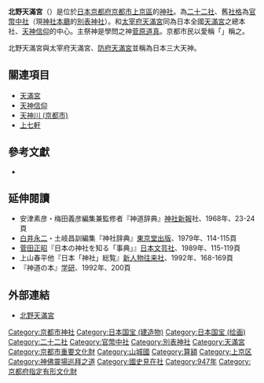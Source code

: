 {{日本神社
| name = 北野天滿宮
| img = File:Kitano-tenmangu Kyoto Japan41s3s4592.jpg
| img_capt = 本殿（國寶）
| image_width = 250px
| nihongo = 北野天満宮
| hiragana = きたのてんまんぐう
| romaji = Kitano Tenmangū
| location = [[京都府|京都府]][[京都市|京都市]][[上京區|上京區]]馬喰町
| god = [[菅原道真|菅原道真]]公
| type = [[二十二社|二十二社]]・[[官幣中社|官幣中社]]・[[別表神社|別表神社]]
| struct = [[權現造|權現造]]
| open_year = [[村上天皇|村上天皇]][[天曆_(村上天皇)|天曆]]元年（947年）
| cere_date = 8月4日
|}}

'''北野天滿宮'''（{{lang-ja|北野天満宮}}）是位於[[日本|日本]][[京都府|京都府]][[京都市|京都市]][[上京區|上京區]]的[[神社|神社]]。為[[二十二社|二十二社]]、舊[[社格|社格]]為[[官幣中社|官幣中社]]（現[[神社本廳|神社本廳]]的[[別表神社|別表神社]]）。和[[太宰府天滿宮|太宰府天滿宮]]同為日本全國[[天滿宮|天滿宮]]之總本社、[[天神信仰|天神信仰]]的中心。主祭神是學問之神[[菅原道真|菅原道真]]。京都市民以愛稱「{{jpn|hg=てんじんさん|rm=Tenjin-san|link=no}}」稱之。

北野天滿宮與太宰府天滿宮、[[防府天滿宮|防府天滿宮]]並稱為日本三大天神。

== 關連項目 ==
* [[天滿宮|天滿宮]]
* [[天神信仰|天神信仰]]
* [[天神川_(京都市)|天神川 (京都市)]]
* [[上七軒|上七軒]]

== 參考文獻 ==
{{refbegin}}
*{{Cite book|author    = 南里空海 |date      = 2011-03-25 |title     = 神饌 |publisher = [[世界文化社|世界文化社]] |isbn      = 978-4-418-11202-9 |ref       = 南里 }}
{{refend}}

== 延伸閱讀 ==
{{refbegin}}
* 安津素彦・梅田義彦編集兼監修者『神道辞典』[[神社新報|神社新報]]社、1968年、23-24頁
* [[白井永二|白井永二]]・土岐昌訓編集『神社辞典』[[東京堂出版|東京堂出版]]、1979年、114-115頁
* [[菅田正昭|菅田正昭]]『日本の神社を知る「事典」』[[日本文芸社|日本文芸社]]、1989年、115-119頁
* 上山春平他『日本「神社」総覧』[[新人物往来社|新人物往来社]]、1992年、168-169頁
* 『神道の本』[[学研|学研]]、1992年、200頁
{{refend}}

== 外部連結 ==
{{Commonscat|Kitano_Tenman-gū}}
* [http://www.kitanotenmangu.or.jp/ 北野天滿宮]{{Wayback|url=http://www.kitanotenmangu.or.jp/ |date=20091201163123 }}

{{coord|35|01|52|N|135|44|06|E|region:JP-26_scale:10000_type:landmark|display=title}}
{{DEFAULTSORT:Kitano Tenmanguu}}
{{二十二社}}
{{近代社格制度}}
[[Category:京都市神社|Category:京都市神社]]
[[Category:日本国宝_(建造物)|Category:日本国宝 (建造物)]]
[[Category:日本国宝_(绘画)|Category:日本国宝 (绘画)]]
[[Category:二十二社|Category:二十二社]]
[[Category:官幣中社|Category:官幣中社]]
[[Category:別表神社|Category:別表神社]]
[[Category:天滿宮|Category:天滿宮]]
[[Category:京都市重要文化財|Category:京都市重要文化財]]
[[Category:山城國|Category:山城國]]
[[Category:算額|Category:算額]]
[[Category:上京区|Category:上京区]]
[[Category:神佛靈場巡拜之道|Category:神佛靈場巡拜之道]]
[[Category:國史見在社|Category:國史見在社]]
[[Category:947年|Category:947年]]
[[Category:京都府指定有形文化財|Category:京都府指定有形文化財]]